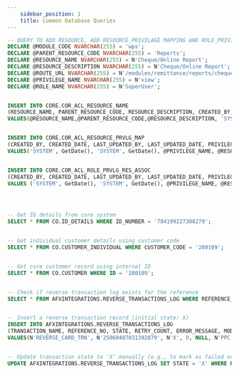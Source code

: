 ```yaml
---
    sidebar_position: 1
    title: Common Database Queries
---
```


```sql title="queries.sql"
-- QUERY TO ADD RESOURCE, ADD RESOURCE_PRIVILAGE MAPPING AND ROLE_PRIVILAGE_RESOURCE_MAPPING
DECLARE @MODULE_CODE NVARCHAR(255) = 'wps';
DECLARE @PARENT_RESOURCE_CODE NVARCHAR(255) = 'Reports';
DECLARE @RESOURCE_NAME NVARCHAR(255) = N'Cheque/Online Report';
DECLARE @RESOURCE_DESCRIPTION NVARCHAR(255) = N'Cheque/Online Report';
DECLARE @ROUTE_URL NVARCHAR(255) = N'/modules/remittance/reports/cheque-online-report';
DECLARE @PRIVILEGE_NAME NVARCHAR(255) = N'view';
DECLARE @ROLE_NAME NVARCHAR(255) = N'SuperUser';


INSERT INTO CORE.COR_ACL_RESOURCE_NAME
(RESOURCE_NAME, PARENT_RESOURCE_CODE, RESOURCE_DESCRIPTION, CREATED_BY, CREATED_DATE, LAST_UPDATED_BY, LAST_UPDATED_DATE, RESOURCE_TYPE_LOOKUP_TENANT_CD, ROUTE_URL, ICON_NAME, MODULE_CODE, ACTIVE_FLAG, RESOURCE_TYPE_LKP_VALUE, RESOURCE_TYPE_LKP_TYPE, SORT_ORDER,  MODULE_ID)
VALUES(@RESOURCE_NAME,@PARENT_RESOURCE_CODE,@RESOURCE_DESCRIPTION, 'SYSTEM', GetDate(), 'SYSTEM', GetDate(), '1', @ROUTE_URL, 'fa-pencil-square-o',@MODULE_CODE, 1, 'MENU_ITEM', 'RESOURCE_TYPE',  '1',( SELECT id FROM CORE.COR_MODULE where MODULE_CODE = @MODULE_CODE));


INSERT INTO CORE.COR_ACL_RESOURCE_PRVLG_MAP
(CREATED_BY, CREATED_DATE, LAST_UPDATED_BY, LAST_UPDATED_DATE, PRIVILEGE_NAME, RESOURCE_NAME, ACTIVE_FLAG, PRIVILEGE_ID, RESOURCE_ID)
VALUES('SYSTEM', GetDate(), 'SYSTEM', GetDate(), @PRIVILEGE_NAME, @RESOURCE_NAME, 1, (SELECT id FROM CORE.COR_ACL_PRIVILEGE cap where PRIVILEGE_NAME =@PRIVILEGE_NAME), (SELECT id  FROM CORE.COR_ACL_RESOURCE_NAME cap where RESOURCE_NAME = @RESOURCE_NAME));


INSERT INTO CORE.COR_ACL_ROLE_PRVLG_RES_ASSOC
(CREATED_BY, CREATED_DATE, LAST_UPDATED_BY, LAST_UPDATED_DATE, PRIVILEGE_NAME, RESOURCE_NAME, ROLE_NAME, ACTIVE_FLAG, RESOURCE_ID, PRIVILEGE_ID, ROLE_ID)
VALUES ('SYSTEM', GetDate(), 'SYSTEM', GetDate(), @PRIVILEGE_NAME, @RESOURCE_NAME, @ROLE_NAME , 1, (SELECT id  FROM CORE.COR_ACL_RESOURCE_NAME cap where RESOURCE_NAME = @RESOURCE_NAME), (SELECT id FROM CORE.COR_ACL_PRIVILEGE cap where PRIVILEGE_NAME =@PRIVILEGE_NAME), (SELECT id from CORE.COR_ACL_ROLE WHERE ROLE_NAME =@ROLE_NAME));




-- Get ID details from core system
SELECT * FROM CO.ID_DETAILS WHERE ID_NUMBER = '784199227308279';


-- Get individual customer details using customer code
SELECT * FROM CO.CUSTOMER_INDIVIDUAL WHERE CUSTOMER_CODE = '280109';


-- Get core customer record using internal ID
SELECT * FROM CO.CUSTOMER WHERE ID = '280109';


-- Check if reverse transaction log exists for the reference
SELECT * FROM AFXINTEGRATIONS.REVERSE_TRANSACTIONS_LOG WHERE REFERENCE_NO = '25060407031392879';


-- Insert a reverse transaction record (initial state: X)
INSERT INTO AFXINTEGRATIONS.REVERSE_TRANSACTIONS_LOG
(TRANSACTION_NAME, REFERENCE_NO, STATE, RETRY_COUNT, ERROR_MESSAGE, MODULE, CREATED_DATE, LAST_UPDATED_DATE, CREATED_BY, LAST_UPDATED_BY)
VALUES(N'REVERSE_CARD_TRN', N'25060407031392879', N'X', 0, NULL, N'PPC', '2025-06-04 07:43:17.244', '2025-06-04 07:43:27.670', N'SAMEED.AHMAD', N'UPDATE TRN LOG');


-- Update transaction state to 'X' manually (e.g., to mark as failed or invalid)
UPDATE AFXINTEGRATIONS.REVERSE_TRANSACTIONS_LOG SET STATE = 'X' WHERE REFERENCE_NO = '25060407031392879';
```
